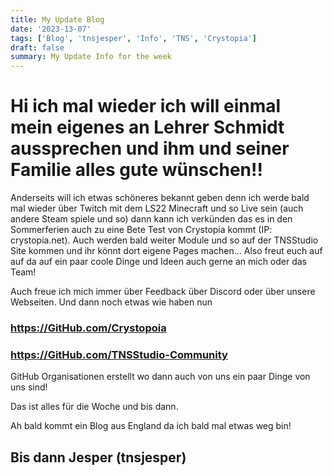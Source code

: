 ```yaml
---
title: My Update Blog 
date: '2023-13-07'
tags: ['Blog', 'tnsjesper', 'Info', 'TNS', 'Crystopia']
draft: false
summary: My Update Info for the week
---
```


# Hi ich mal wieder ich will einmal mein eigenes an Lehrer Schmidt aussprechen und ihm und seiner Familie alles gute wünschen!!

Anderseits will ich etwas schöneres bekannt geben denn ich werde bald mal wieder über Twitch mit dem LS22 Minecraft und so Live sein (auch andere Steam spiele und so) dann kann ich verkünden das es in den Sommerferien auch zu eine Bete Test von Crystopia kommt (IP: crystopia.net).
Auch werden bald weiter Module und so auf der TNSStudio Site kommen und ihr könnt dort eigene Pages machen... Also freut euch auf auf da auf ein paar coole Dinge und Ideen auch gerne an mich oder das Team!

Auch freue ich mich immer über Feedback über Discord oder über unsere Webseiten. 
Und dann noch etwas wie haben nun 

### https://GitHub.com/Crystopoia
### https://GitHub.com/TNSStudio-Community

GitHub Organisationen erstellt wo dann auch von uns ein paar Dinge von uns sind!

Das ist alles für die Woche und bis dann.

Ah bald kommt ein Blog aus England da ich bald mal etwas weg bin!

## Bis dann Jesper (tnsjesper)

